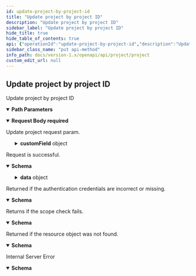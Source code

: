 ```yaml
---
id: update-project-by-project-id
title: "Update project by project ID"
description: "Update project by project ID"
sidebar_label: "Update project by project ID"
hide_title: true
hide_table_of_contents: true
api: {"operationId":"update-project-by-project-id","description":"Update project by project ID","security":[{"oauth2":["write:project:project"]}],"parameters":[{"name":"teamID","in":"path","description":"The team ID","required":true,"schema":{"type":"string"}},{"name":"projectID","in":"path","description":"The project ID","required":true,"schema":{"type":"string"}}],"requestBody":{"description":"Update project request param.","content":{"application/json":{"schema":{"type":"object","properties":{"owner":{"type":"string","description":"The project owner ID."},"name":{"maxLength":128,"minLength":1,"type":"string","description":"The name of project."},"isArchive":{"type":"boolean","description":"Archived project or not"},"status":{"type":"string","description":"The ID of project status."},"plannedStartDate":{"type":"string","description":"The date of project planned to start,sample as 2023-05-06"},"plannedEndDate":{"type":"string","description":"The date of project planned to end,sample as 2023-05-06"},"customField":{"type":"object","properties":{},"description":"Project customed field id"}},"title":"UpdateProjectRequest"}}},"required":true},"responses":{"200":{"description":"Request is successful.","content":{"application/json":{"schema":{"type":"object","properties":{"result":{"type":"string"},"data":{"type":"object","properties":{"id":{"type":"string","description":"The project ID."},"name":{"type":"string","description":"The name of project."},"owner":{"type":"string","description":"The project owner ID."},"createTime":{"type":"integer","description":"The createTime of project"},"isArchive":{"type":"boolean","description":"Archived project or not"},"archiveUser":{"type":"string","description":"The ID of people who archived project"},"archiveTime":{"type":"integer","description":"Time when the project was archived"},"status":{"type":"string","description":"The ID of project status."},"plannedStartDate":{"type":"string","description":"The date of project planned to start,sample as 2023-05-06"},"plannedEndDate":{"type":"string","description":"The date of project planned to end,sample as 2023-05-06"},"customField":{"type":"object","properties":{},"description":"Project customed field"}}}},"title":"UpdateProjectResponse"}}}},"401":{"description":"Returned if the authentication credentials are incorrect or missing.","content":{"application/json":{"schema":{"type":"object","properties":{"result":{"type":"string","description":"The result of this request."},"errorCode":{"type":"string","description":"The error code of this request."},"errorMsg":{"type":"string","description":"Error message for this request."}},"title":"BadResponse"}}}},"403":{"description":"Returns if the scope check fails.","content":{"application/json":{"schema":{"type":"object","properties":{"result":{"type":"string","description":"The result of this request."},"errorCode":{"type":"string","description":"The error code of this request."},"errorMsg":{"type":"string","description":"Error message for this request."}},"title":"BadResponse"}}}},"404":{"description":"Returned if the resource object was not found.","content":{"application/json":{"schema":{"type":"object","properties":{"result":{"type":"string","description":"The result of this request."},"errorCode":{"type":"string","description":"The error code of this request."},"errorMsg":{"type":"string","description":"Error message for this request."}},"title":"BadResponse"}}}},"500":{"description":"Internal Server Error","content":{"application/json":{"schema":{"type":"object","properties":{"result":{"type":"string","description":"The result of this request."},"errorCode":{"type":"string","description":"The error code of this request."},"errorMsg":{"type":"string","description":"Error message for this request."}},"title":"BadResponse"}}}}},"x-codegen-request-body-name":"body","extensions":[{"key":"x-codegen-request-body-name","value":"body"}],"method":"put","path":"/project/team/{teamID}/projects/{projectID}","servers":[{"url":"https://ones.com/rest/api/v1"},{"url":"http://ones.com/rest/api/v1"}],"securitySchemes":{"oauth2":{"type":"oauth2","flows":{"authorizationCode":{"authorizationUrl":"https://ones.com/oauth2/authorize","tokenUrl":"https://ones.com/oauth2/token","scopes":{"write:project:project":"Add, edit, delete projects","read:project:project":"Access project information"}}}}},"jsonRequestBodyExample":{"owner":"string","name":"string","isArchive":true,"status":"string","plannedStartDate":"string","plannedEndDate":"string","customField":{}},"info":{"title":"Project","version":"1.0","description":"This resource represents projects. Use it to get, create, update, and delete projects.\n"},"postman":{"name":"Update project by project ID","description":{"content":"Update project by project ID","type":"text/plain"},"url":{"path":["project","team",":teamID","projects",":projectID"],"host":["{{baseUrl}}"],"query":[],"variable":[{"disabled":false,"description":{"content":"(Required) The team ID","type":"text/plain"},"type":"any","value":"","key":"teamID"},{"disabled":false,"description":{"content":"(Required) The project ID","type":"text/plain"},"type":"any","value":"","key":"projectID"}]},"header":[{"key":"Content-Type","value":"application/json"},{"key":"Accept","value":"application/json"}],"method":"PUT","body":{"mode":"raw","raw":"\"\"","options":{"raw":{"language":"json"}}},"auth":{"type":"oauth2","oauth2":[]}}}
sidebar_class_name: "put api-method"
info_path: docs/version-1.x/openapi/api/project/project
custom_edit_url: null
---
```



## Update project by project ID



Update project by project ID

<details style={{"marginBottom":"1rem"}} data-collapsed={false} open={true}><summary style={{}}><strong>Path Parameters</strong></summary><div><ul><ParamsItem className={"paramsItem"} param={{"name":"teamID","in":"path","description":"The team ID","required":true,"schema":{"type":"string"}}}></ParamsItem><ParamsItem className={"paramsItem"} param={{"name":"projectID","in":"path","description":"The project ID","required":true,"schema":{"type":"string"}}}></ParamsItem></ul></div></details><MimeTabs><TabItem label={"application/json"} value={"application/json-schema"}><details style={{}} data-collapsed={false} open={true}><summary style={{"textAlign":"left"}}><strong>Request Body</strong><strong style={{"fontSize":"var(--ifm-code-font-size)","color":"var(--openapi-required)"}}> required</strong></summary><div style={{"textAlign":"left","marginLeft":"1rem"}}><div style={{"marginTop":"1rem","marginBottom":"1rem"}}>

Update project request param.

</div></div><ul style={{"marginLeft":"1rem"}}><SchemaItem collapsible={false} name={"owner"} required={false} schemaName={"string"} qualifierMessage={undefined} schema={{"type":"string","description":"The project owner ID."}}></SchemaItem><SchemaItem collapsible={false} name={"name"} required={false} schemaName={"string"} qualifierMessage={"**Possible values:** `non-empty` and `<= 128 characters`"} schema={{"maxLength":128,"minLength":1,"type":"string","description":"The name of project."}}></SchemaItem><SchemaItem collapsible={false} name={"isArchive"} required={false} schemaName={"boolean"} qualifierMessage={undefined} schema={{"type":"boolean","description":"Archived project or not"}}></SchemaItem><SchemaItem collapsible={false} name={"status"} required={false} schemaName={"string"} qualifierMessage={undefined} schema={{"type":"string","description":"The ID of project status."}}></SchemaItem><SchemaItem collapsible={false} name={"plannedStartDate"} required={false} schemaName={"string"} qualifierMessage={undefined} schema={{"type":"string","description":"The date of project planned to start,sample as 2023-05-06"}}></SchemaItem><SchemaItem collapsible={false} name={"plannedEndDate"} required={false} schemaName={"string"} qualifierMessage={undefined} schema={{"type":"string","description":"The date of project planned to end,sample as 2023-05-06"}}></SchemaItem><SchemaItem collapsible={true} className={"schemaItem"}><details style={{}}><summary style={{}}><strong>customField</strong><span style={{"opacity":"0.6"}}> object</span></summary><div style={{"marginLeft":"1rem"}}><div style={{"marginTop":".5rem","marginBottom":".5rem"}}>

Project customed field id

</div></div></details></SchemaItem></ul></details></TabItem></MimeTabs><div><ApiTabs><TabItem label={"200"} value={"200"}><div>

Request is successful.

</div><div><MimeTabs schemaType={"response"}><TabItem label={"application/json"} value={"application/json"}><SchemaTabs><TabItem label={"Schema"} value={"Schema"}><details style={{}} data-collapsed={false} open={true}><summary style={{"textAlign":"left"}}><strong>Schema</strong></summary><div style={{"textAlign":"left","marginLeft":"1rem"}}></div><ul style={{"marginLeft":"1rem"}}><SchemaItem collapsible={false} name={"result"} required={false} schemaName={"string"} qualifierMessage={undefined} schema={{"type":"string"}}></SchemaItem><SchemaItem collapsible={true} className={"schemaItem"}><details style={{}}><summary style={{}}><strong>data</strong><span style={{"opacity":"0.6"}}> object</span></summary><div style={{"marginLeft":"1rem"}}><SchemaItem collapsible={false} name={"id"} required={false} schemaName={"string"} qualifierMessage={undefined} schema={{"type":"string","description":"The project ID."}}></SchemaItem><SchemaItem collapsible={false} name={"name"} required={false} schemaName={"string"} qualifierMessage={undefined} schema={{"type":"string","description":"The name of project."}}></SchemaItem><SchemaItem collapsible={false} name={"owner"} required={false} schemaName={"string"} qualifierMessage={undefined} schema={{"type":"string","description":"The project owner ID."}}></SchemaItem><SchemaItem collapsible={false} name={"createTime"} required={false} schemaName={"integer"} qualifierMessage={undefined} schema={{"type":"integer","description":"The createTime of project"}}></SchemaItem><SchemaItem collapsible={false} name={"isArchive"} required={false} schemaName={"boolean"} qualifierMessage={undefined} schema={{"type":"boolean","description":"Archived project or not"}}></SchemaItem><SchemaItem collapsible={false} name={"archiveUser"} required={false} schemaName={"string"} qualifierMessage={undefined} schema={{"type":"string","description":"The ID of people who archived project"}}></SchemaItem><SchemaItem collapsible={false} name={"archiveTime"} required={false} schemaName={"integer"} qualifierMessage={undefined} schema={{"type":"integer","description":"Time when the project was archived"}}></SchemaItem><SchemaItem collapsible={false} name={"status"} required={false} schemaName={"string"} qualifierMessage={undefined} schema={{"type":"string","description":"The ID of project status."}}></SchemaItem><SchemaItem collapsible={false} name={"plannedStartDate"} required={false} schemaName={"string"} qualifierMessage={undefined} schema={{"type":"string","description":"The date of project planned to start,sample as 2023-05-06"}}></SchemaItem><SchemaItem collapsible={false} name={"plannedEndDate"} required={false} schemaName={"string"} qualifierMessage={undefined} schema={{"type":"string","description":"The date of project planned to end,sample as 2023-05-06"}}></SchemaItem><SchemaItem collapsible={true} className={"schemaItem"}><details style={{}}><summary style={{}}><strong>customField</strong><span style={{"opacity":"0.6"}}> object</span></summary><div style={{"marginLeft":"1rem"}}><div style={{"marginTop":".5rem","marginBottom":".5rem"}}>

Project customed field

</div></div></details></SchemaItem></div></details></SchemaItem></ul></details></TabItem><TabItem label={"Example (from schema)"} value={"Example (from schema)"}><ResponseSamples responseExample={"{\n  \"result\": \"string\",\n  \"data\": {\n    \"id\": \"string\",\n    \"name\": \"string\",\n    \"owner\": \"string\",\n    \"createTime\": 0,\n    \"isArchive\": true,\n    \"archiveUser\": \"string\",\n    \"archiveTime\": 0,\n    \"status\": \"string\",\n    \"plannedStartDate\": \"string\",\n    \"plannedEndDate\": \"string\",\n    \"customField\": {}\n  }\n}"} language={"json"}></ResponseSamples></TabItem></SchemaTabs></TabItem></MimeTabs></div></TabItem><TabItem label={"401"} value={"401"}><div>

Returned if the authentication credentials are incorrect or missing.

</div><div><MimeTabs schemaType={"response"}><TabItem label={"application/json"} value={"application/json"}><SchemaTabs><TabItem label={"Schema"} value={"Schema"}><details style={{}} data-collapsed={false} open={true}><summary style={{"textAlign":"left"}}><strong>Schema</strong></summary><div style={{"textAlign":"left","marginLeft":"1rem"}}></div><ul style={{"marginLeft":"1rem"}}><SchemaItem collapsible={false} name={"result"} required={false} schemaName={"string"} qualifierMessage={undefined} schema={{"type":"string","description":"The result of this request."}}></SchemaItem><SchemaItem collapsible={false} name={"errorCode"} required={false} schemaName={"string"} qualifierMessage={undefined} schema={{"type":"string","description":"The error code of this request."}}></SchemaItem><SchemaItem collapsible={false} name={"errorMsg"} required={false} schemaName={"string"} qualifierMessage={undefined} schema={{"type":"string","description":"Error message for this request."}}></SchemaItem></ul></details></TabItem><TabItem label={"Example (from schema)"} value={"Example (from schema)"}><ResponseSamples responseExample={"{\n  \"result\": \"string\",\n  \"errorCode\": \"string\",\n  \"errorMsg\": \"string\"\n}"} language={"json"}></ResponseSamples></TabItem></SchemaTabs></TabItem></MimeTabs></div></TabItem><TabItem label={"403"} value={"403"}><div>

Returns if the scope check fails.

</div><div><MimeTabs schemaType={"response"}><TabItem label={"application/json"} value={"application/json"}><SchemaTabs><TabItem label={"Schema"} value={"Schema"}><details style={{}} data-collapsed={false} open={true}><summary style={{"textAlign":"left"}}><strong>Schema</strong></summary><div style={{"textAlign":"left","marginLeft":"1rem"}}></div><ul style={{"marginLeft":"1rem"}}><SchemaItem collapsible={false} name={"result"} required={false} schemaName={"string"} qualifierMessage={undefined} schema={{"type":"string","description":"The result of this request."}}></SchemaItem><SchemaItem collapsible={false} name={"errorCode"} required={false} schemaName={"string"} qualifierMessage={undefined} schema={{"type":"string","description":"The error code of this request."}}></SchemaItem><SchemaItem collapsible={false} name={"errorMsg"} required={false} schemaName={"string"} qualifierMessage={undefined} schema={{"type":"string","description":"Error message for this request."}}></SchemaItem></ul></details></TabItem><TabItem label={"Example (from schema)"} value={"Example (from schema)"}><ResponseSamples responseExample={"{\n  \"result\": \"string\",\n  \"errorCode\": \"string\",\n  \"errorMsg\": \"string\"\n}"} language={"json"}></ResponseSamples></TabItem></SchemaTabs></TabItem></MimeTabs></div></TabItem><TabItem label={"404"} value={"404"}><div>

Returned if the resource object was not found.

</div><div><MimeTabs schemaType={"response"}><TabItem label={"application/json"} value={"application/json"}><SchemaTabs><TabItem label={"Schema"} value={"Schema"}><details style={{}} data-collapsed={false} open={true}><summary style={{"textAlign":"left"}}><strong>Schema</strong></summary><div style={{"textAlign":"left","marginLeft":"1rem"}}></div><ul style={{"marginLeft":"1rem"}}><SchemaItem collapsible={false} name={"result"} required={false} schemaName={"string"} qualifierMessage={undefined} schema={{"type":"string","description":"The result of this request."}}></SchemaItem><SchemaItem collapsible={false} name={"errorCode"} required={false} schemaName={"string"} qualifierMessage={undefined} schema={{"type":"string","description":"The error code of this request."}}></SchemaItem><SchemaItem collapsible={false} name={"errorMsg"} required={false} schemaName={"string"} qualifierMessage={undefined} schema={{"type":"string","description":"Error message for this request."}}></SchemaItem></ul></details></TabItem><TabItem label={"Example (from schema)"} value={"Example (from schema)"}><ResponseSamples responseExample={"{\n  \"result\": \"string\",\n  \"errorCode\": \"string\",\n  \"errorMsg\": \"string\"\n}"} language={"json"}></ResponseSamples></TabItem></SchemaTabs></TabItem></MimeTabs></div></TabItem><TabItem label={"500"} value={"500"}><div>

Internal Server Error

</div><div><MimeTabs schemaType={"response"}><TabItem label={"application/json"} value={"application/json"}><SchemaTabs><TabItem label={"Schema"} value={"Schema"}><details style={{}} data-collapsed={false} open={true}><summary style={{"textAlign":"left"}}><strong>Schema</strong></summary><div style={{"textAlign":"left","marginLeft":"1rem"}}></div><ul style={{"marginLeft":"1rem"}}><SchemaItem collapsible={false} name={"result"} required={false} schemaName={"string"} qualifierMessage={undefined} schema={{"type":"string","description":"The result of this request."}}></SchemaItem><SchemaItem collapsible={false} name={"errorCode"} required={false} schemaName={"string"} qualifierMessage={undefined} schema={{"type":"string","description":"The error code of this request."}}></SchemaItem><SchemaItem collapsible={false} name={"errorMsg"} required={false} schemaName={"string"} qualifierMessage={undefined} schema={{"type":"string","description":"Error message for this request."}}></SchemaItem></ul></details></TabItem><TabItem label={"Example (from schema)"} value={"Example (from schema)"}><ResponseSamples responseExample={"{\n  \"result\": \"string\",\n  \"errorCode\": \"string\",\n  \"errorMsg\": \"string\"\n}"} language={"json"}></ResponseSamples></TabItem></SchemaTabs></TabItem></MimeTabs></div></TabItem></ApiTabs></div>
